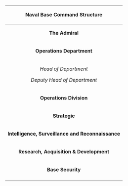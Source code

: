 {| border="0" cellspacing="1" cellpadding="1" border="1" style="width:100%;" class="mw-collapsible mw-collapsed article-table"
|-
! colspan="4" | Naval Base Command Structure
|-
| colspan="4" style="text-align: center; font-weight:bold; vertical-align:top" | The Admiral
|-
! colspan="2" style="text-align: center; font-weight:bold; vertical-align:top" | Operations Department
! colspan="2" style="text-align: center; font-weight:bold; vertical-align:top" | Administrative Department
|-
| colspan="2" style="text-align: center; font-style:italic; vertical-align:top" | Head of Department
{{ShipBattleCardHD|Nagato/Kai Ni}}

Deputy Head of Department<br />
{{ShipBattleCardHD|Mutsu/Kai Ni}}
| colspan="2" style="text-align: center; font-style:italic; vertical-align:top" | Head of Department
{{ShipBattleCardHD|Houshou/Kai}}

Deputy Head of Department
{{ShipBattleCardHD|Harukaze/Kai}}
|-
! colspan="2" style="text-align: center; font-weight:bold; vertical-align:top" | Operations Division
! colspan="2" style="text-align: center; font-weight:bold; vertical-align:top" | Administrative Divisions
|-
! style="text-align: center; font-weight:bold; vertical-align:top" | Strategic
| style="text-align: center; font-style:italic; vertical-align:top" | Chief
{{ShipBattleCardHD|Kaga/Kai}}

Deputy
{{ShipBattleCardHD|Bismarck/Drei}}
! style="text-align: center; font-weight:bold; vertical-align:top" | Logistics
| style="text-align: center; font-style:italic; vertical-align:top" | Chief
{{ShipBattleCardHD|Hayasui/Kai}}

Deputy
{{ShipBattleCardHD|Mizuho/Kai}}
|-
! style="text-align: center; font-weight:bold; vertical-align:top" | Intelligence, Surveillance and Reconnaissance
| style="text-align: center; font-style:italic; vertical-align:top" | Chief
{{ShipBattleCardHD|Ooyodo/Kai}}

Deputy
{{ShipBattleCardHD|I-8/Kai}}
! style="text-align: center; font-weight:bold; vertical-align:top" | Maintenance
| style="text-align: center; font-style:italic; vertical-align:top" | Chief
{{ShipBattleCardHD|Taigei}}

Deputy
{{ShipBattleCardHD|Commandant Teste/Kai}}
|-
! style="text-align: center; font-weight:bold; vertical-align:top" | Research, Acquisition & Development
| style="text-align: center; font-style:italic; vertical-align:top" | Chief
{{ShipBattleCardHD|Akashi/Kai}}

Deputy
{{ShipBattleCardHD|Yuubari/Kai}}
! style="text-align: center; font-weight:bold; vertical-align:top" | Education & Training
| style="text-align: center; font-style:italic; vertical-align:top" | Chief
{{ShipBattleCardHD|Ooi/Kai Ni}}

Deputy
{{ShipBattleCardHD|Katori/Kai}}
{{ShipBattleCardHD|Kashima/Kai}}
|-
! rowspan="2" style="text-align: center; font-weight:bold; vertical-align:top" | Base Security
| rowspan="2" style="text-align: center; font-style:italic; vertical-align:top" | Chief
{{ShipBattleCardHD|Musashi/Kai Ni}}

Deputy
{{ShipBattleCardHD|Sendai/Kai Ni}}
! rowspan="9" style="text-align: center; font-weight:bold; vertical-align:top" | Shipgirls Liaisons
| style="text-align: center;" | DE
{{ShipBattleCardHD|Shimushu/Kai}}
|-
| style="text-align: center; font-style:italic; vertical-align:top" | DD
{{ShipBattleCardHD|Fubuki/Kai Ni}}
|-
| rowspan="7" |
| rowspan="7" |
| style="text-align: center; font-style:italic; vertical-align:top" | CL / CLT
{{ShipBattleCardHD|Jintsuu/Kai Ni}}
|-
| style="text-align: center; font-style:italic; vertical-align:top" | CA / CAV
{{ShipBattleCardHD|Takao/Kai}}
|-
| style="text-align: center; font-style:italic; vertical-align:top" | SS / SSV
{{ShipBattleCardHD|I-168/Kai}}
|-
| style="text-align: center; font-style:italic; vertical-align:top" | BB / FBB / BBV
{{ShipBattleCardHD|Kongou/Kai Ni}}
|-
| style="text-align: center; font-style:italic; vertical-align:top" | CV / CVB
{{ShipBattleCardHD|Akagi/Kai}}
|-
| style="text-align: center; font-style:italic; vertical-align:top" | CVL
{{ShipBattleCardHD|Ryuujou/Kai Ni}}
|-
| style="text-align: center; font-style:italic; vertical-align:top" | Auxiliaries
{{ShipBattleCardHD|Akitsu Maru/Kai}}
|}